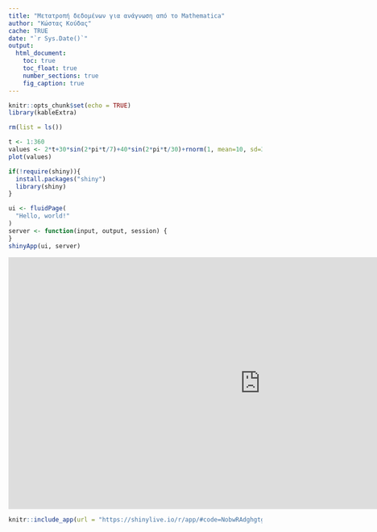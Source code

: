 ```yaml
---
title: "Μετατροπή δεδομένων για ανάγνωση από το Mathematica"
author: "Κώστας Κούδας"
cache: TRUE
date: "`r Sys.Date()`"
output:
  html_document:
    toc: true
    toc_float: true
    number_sections: true
    fig_caption: true
---
```


```r
knitr::opts_chunk$set(echo = TRUE)
library(kableExtra)
```

```r
rm(list = ls())
```

```r
t <- 1:360
values <- 2*t+30*sin(2*pi*t/7)+40*sin(2*pi*t/30)+rnorm(1, mean=10, sd=3)+100
plot(values)
```

```r
if(!require(shiny)){
  install.packages("shiny")
  library(shiny)
}
```

```r
ui <- fluidPage(
  "Hello, world!"
)
server <- function(input, output, session) {
}
shinyApp(ui, server)
```

<iframe src="https://shinylive.io/r/app/#code=NobwRAdghgtgpmAXGKAHVA6ASmANGAYwHsIAXOMpMAGwEsAjAJykYE8AKAZwAtaJWAlAB0IdJiw71OY4aIbM27ACZRSUTnFKdZIgMQACACKqo+1IzgBac0QJxOnPgHN9lt5b36AKgHc4UAGt9Um44fSEUGAj9ADcWWih6ajDSIn1uKBiwiFo7Rn0AMygCVPzqRLhqTldLfUcIO2DeTk8lInsIAHJSfQtqVn0SfSh+fQBXDXy+VDGtXH0-fQIR-Tam2mqSRtU6tUZSMdRPEaUminGNM9ioajGU7kYiMaduJ56QsLoCzVp4QYKrmgjhAYKgnMY1PoADy1GCkZaMFogsEQqAAElg0NqRRKREY7FB4JMGJg83K9Eq1QAvEt2BEAIKzIgwVS5CLzCIAWRGYxuEQEOggnkMcAKfDCAFUAJKFPH6GC0ZLVVBwfJOG7UIZAmpuERjWhYsxQJxwAD6jiUcHoLDpQog+n0Bnp6GCtFIyR1HntrvdYRpXMV9n0AAVVfoAOIakjskQiB0GADKtEt1vyqBGlVlUwgMy0nrjdWTVpY+hpFuL+Nj3vj+ilOdmiH0CcqcFx+QKcrijASSRSaVQmp6xqgfE4PUJ+erdRbJTrudtDsX4TAXZ7yRjU4dEQAavFEslEBulw6CAvj1uwABhVh0CCWxHRf2EG9H8-LrzMCCcBUOWjRsClsusCvueEThv4D4AU+JosBEBZLrICG4FWS4GHODb6JeoQEAE9BEAAHlmCyhB8+RvHQqrVDwTzUKcFL6HwBC3JapzuF6S4ENhuEEehpB0mA5G0JR7LLgmrw+IMswUZB8xeFgEoAKKIfoAjIXaNYAPKzLmjYAGJ4iypDkKc5D4T0Hb5MsqCkH+9psQW3AAMzsKZpBaaQ84RFZNn-gKakFgY7k6SGg7-FcFgAI53GOcCnKu+5hMOo7jmCk4OgORBudpsz8YSwaDvyIiCgYIpihAYSTFkZREE4uTBP2oWrk81Txb21RJV+KUuPZX6qlVhoFGMDQ+RA7DTLM8xvLmAj6CAKGOphzK5vcYQWTAYzlMEcBmWlC1eM0DHVHwwy9P4JS0Fk+jbeY9iOEM9SNG6h11BkFh0QMHwBZJHmzGi3m2cMd7fbmaJ5aFg3DbZSIOmtG1QF4209DCp3FDZWTsHNU7pjFuWpQAfiJ42kGirXJMpAC+go1lgmhjIw9ofFm62ba5RHmHwNkQC46gnf9Qw9Q6U2-Xz9rIxYd6qgjZkY-BTNw1LfEU1TC3geVzDkCdGU9EQAKM5F0XGdc3YJcM6rJfKqUCwtJyDKIAzbUxYyWt90lHQC+v2MZBZC8TYOZYa4v3vlmUy1OeH4VrZ5LuoGCw+U7Bx-DiPsH5ssOiokI0oSqJqeegnlYBRNooJlG58exDUIBES6AA7AArPS9KGAAQiBi6oJxgEAIwAJyy0rIjk1WBiXhYqhhGJfADNqPU8FPzqoOw+rzJVqqyGA5MALpAA" style="border:none;width:1000px;height:500px;"></iframe>

```r
knitr::include_app(url = "https://shinylive.io/r/app/#code=NobwRAdghgtgpmAXGKAHVA6ASmANGAYwHsIAXOMpMAGwEsAjAJykYE8AKAZwAtaJWAlAB0IdJiw71OY4aIbM27ACZRSUTnFKdZIgMQACACKqo+1IzgBac0QJxOnPgHN9lt5b36AKgHc4UAGt9Um44fSEUGAj9ADcWWih6ajDSIn1uKBiwiFo7Rn0AMygCVPzqRLhqTldLfUcIO2DeTk8lInsIAHJSfQtqVn0SfSh+fQBXDXy+VDGtXH0-fQIR-Tam2mqSRtU6tUZSMdRPEaUminGNM9ioajGU7kYiMaduJ56QsLoCzVp4QYKrmgjhAYKgnMY1PoADy1GCkZaMFogsEQqAAElg0NqRRKREY7FB4JMGJg83K9Eq1QAvEt2BEAIKzIgwVS5CLzCIAWRGYxuEQEOggnkMcAKfDCAFUAJKFPH6GC0ZLVVBwfJOG7UIZAmpuERjWhYsxQJxwAD6jiUcHoLDpQog+n0Bnp6GCtFIyR1HntrvdYRpXMV9n0AAVVfoAOIakjskQiB0GADKtEt1vyqBGlVlUwgMy0nrjdWTVpY+hpFuL+Nj3vj+ilOdmiH0CcqcFx+QKcrijASSRSaVQmp6xqgfE4PUJ+erdRbJTrudtDsX4TAXZ7yRjU4dEQAavFEslEBulw6CAvj1uwABhVh0CCWxHRf2EG9H8-LrzMCCcBUOWjRsClsusCvueEThv4D4AU+JosBEBZLrICG4FWS4GHODb6JeoQEAE9BEAAHlmCyhB8+RvHQqrVDwTzUKcFL6HwBC3JapzuF6S4ENhuEEehpB0mA5G0JR7LLgmrw+IMswUZB8xeFgEoAKKIfoAjIXaNYAPKzLmjYAGJ4iypDkKc5D4T0Hb5MsqCkH+9psQW3AAMzsKZpBaaQ84RFZNn-gKakFgY7k6SGg7-FcFgAI53GOcCnKu+5hMOo7jmCk4OgORBudpsz8YSwaDvyIiCgYIpihAYSTFkZREE4uTBP2oWrk81Txb21RJV+KUuPZX6qlVhoFGMDQ+RA7DTLM8xvLmAj6CAKGOphzK5vcYQWTAYzlMEcBmWlC1eM0DHVHwwy9P4JS0Fk+jbeY9iOEM9SNG6h11BkFh0QMHwBZJHmzGi3m2cMd7fbmaJ5aFg3DbZSIOmtG1QF4209DCp3FDZWTsHNU7pjFuWpQAfiJ42kGirXJMpAC+go1lgmhjIw9ofFm62ba5RHmHwNkQC46gnf9Qw9Q6U2-Xz9rIxYd6qgjZkY-BTNw1LfEU1TC3geVzDkCdGU9EQAKM5F0XGdc3YJcM6rJfKqUCwtJyDKIAzbUxYyWt90lHQC+v2MZBZC8TYOZYa4v3vlmUy1OeH4VrZ5LuoGCw+U7Bx-DiPsH5ssOiokI0oSqJqeegnlYBRNooJlG58exDUIBES6AA7AArPS9KGAAQiBi6oJxgEAIwAJyy0rIjk1WBiXhYqhhGJfADNqPU8FPzqoOw+rzJVqqyGA5MALpAA", height = "150px")
```

